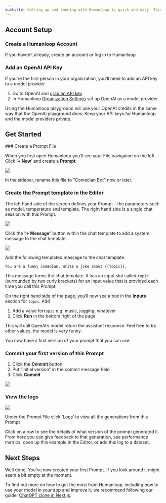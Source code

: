 ```yaml
---
subtitle: Getting up and running with Humanloop is quick and easy. This guide will run you through creating and managing your first Prompt in a few minutes.
---
```


## Account Setup

### Create a Humanloop Account

If you haven’t already, create an account or log in to Humanloop

### Add an OpenAI API Key

If you’re the first person in your organization, you’ll need to add an API key to a model provider.

1. Go to OpenAI and [grab an API key](https://platform.openai.com/api-keys)
2. In Humanloop [Organization Settings](https://app.humanloop.com/account/api-keys) set up OpenAI as a model provider.

<Info>
Using the Humanloop playground will use your OpenAI credits in the same way that the OpenAI playground does. Keep your API keys for Humanloop and the model providers private.
</Info>

## Get Started

<Steps>
### Create a Prompt File

When you first open Humanloop you’ll see your File navigation on the left. Click ‘**+ New**’ and create a **Prompt**.

<img src="../../assets/images/21c558d-Screenshot_2024-04-04_at_22.25.09.png" />

In the sidebar, rename this file to "Comedian Bot" now or later.

### Create the Prompt template in the Editor

The left hand side of the screen defines your Prompt – the parameters such as model, temperature and template. The right hand side is a single chat session with this Prompt.

<img src="../../assets/images/cafeccb-Screenshot_2024-04-04_at_22.39.48.png" />

Click the “**+ Message**” button within the chat template to add a system message to the chat template.

<img src="../../assets/images/aae5149-Screenshot_2024-04-04_at_22.36.38.png" />

Add the following templated message to the chat template.

```
You are a funny comedian. Write a joke about {{topic}}.
```

This message forms the chat template. It has an input slot called `topic` (surrounded by two curly brackets) for an input value that is provided each time you call this Prompt. 

On the right hand side of the page, you’ll now see a box in the **Inputs** section for `topic`. Add 

1. Add a value for`topic` e.g. music, jogging, whatever
2. Click **Run** in the bottom right of the page

This will call OpenAI’s model return the assistant response. Feel free to try other values, the model is _very_ funny.

You now have a first version of your prompt that you can use.

### Commit your first version of this Prompt

1. Click the **Commit** button
2. Put “initial version” in the commit message field
3. Click **Commit**


<img src="../../assets/images/ffeffce-Screenshot_2024-04-04_at_22.38.38.png" />

### View the logs

<img src="../../assets/images/d498aa6-Screenshot_2024-04-04_at_22.38.58.png" />

Under the Prompt File click ‘Logs’ to view all the generations from this Prompt

Click on a row to see the details of what version of the prompt generated it. From here you can give feedback to that generation, see performance metrics, open up this example in the Editor, or add this log to a dataset.

</Steps>

## Next Steps

Well done! You've now created your first Prompt. If you look around it might seem a bit empty at the moment. 

To find out more on how to get the most from Humanloop, including how to use your model in your app and improve it, we recommend following our guide: [ChatGPT clone in Next.js](/docs/tutorials/chat-gpt-clone-in-next-js).
